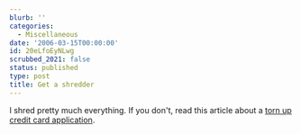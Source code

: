 ```yaml
---
blurb: ''
categories:
  - Miscellaneous
date: '2006-03-15T00:00:00'
id: 20eLfoEyNLwg
scrubbed_2021: false
status: published
type: post
title: Get a shredder
---
```


I shred pretty much everything. If you don't, read this article
about a
[torn up credit card application](http://www.cockeyed.com/citizen/creditcard/application.shtml).
